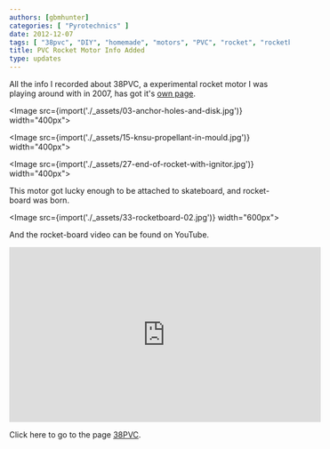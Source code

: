 ```yaml
---
authors: [gbmhunter]
categories: [ "Pyrotechnics" ] 
date: 2012-12-07
tags: [ "38pvc", "DIY", "homemade", "motors", "PVC", "rocket", "rocketboard", "skateboard" ]
title: PVC Rocket Motor Info Added
type: updates
---
```



All the info I recorded about 38PVC, a experimental rocket motor I was playing around with in 2007, has got it's [own page](/pyrotechnics/rocketry/projects/38pvc).

<Image src={import('./_assets/03-anchor-holes-and-disk.jpg')} width="400px"></Image>

<Image src={import('./_assets/15-knsu-propellant-in-mould.jpg')} width="400px"></Image>

<Image src={import('./_assets/27-end-of-rocket-with-ignitor.jpg')} width="400px"></Image>

This motor got lucky enough to be attached to skateboard, and rocket-board was born.

<Image src={import('./_assets/33-rocketboard-02.jpg')} width="600px"></Image>

And the rocket-board video can be found on YouTube.

<iframe width="560" height="315" src="https://www.youtube.com/embed/SPJvFzGbNCA" frameborder="0" allow="accelerometer; autoplay; encrypted-media; gyroscope; picture-in-picture" allowfullscreen></iframe>

Click here to go to the page [38PVC](/pyrotechnics/rocketry/projects/38pvc).
